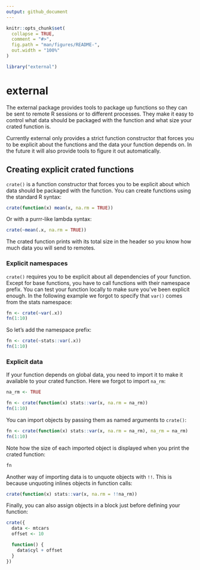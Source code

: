 ```yaml
---
output: github_document
---
```


<!-- README.md is generated from README.Rmd. Please edit that file -->

```r
knitr::opts_chunk$set(
  collapse = TRUE,
  comment = "#>",
  fig.path = "man/figures/README-",
  out.width = "100%"
)

library("external")
```

# external

The external package provides tools to package up functions so they can be sent to remote R sessions or to different processes. They make it easy to control what data should be packaged with the function and what size your crated function is.

Currently external only provides a strict function constructor that forces you to be explicit about the functions and the data your function depends on. In the future it will also provide tools to figure it out automatically.


## Creating explicit crated functions

`crate()` is a function constructor that forces you to be explicit about which data should be packaged with the function. You can create functions using the standard R syntax:

```r
crate(function(x) mean(x, na.rm = TRUE))
```

Or with a purrr-like lambda syntax:

```r
crate(~mean(.x, na.rm = TRUE))
```

The crated function prints with its total size in the header so you know how much data you will send to remotes.


### Explicit namespaces

`crate()` requires you to be explicit about all dependencies of your function. Except for base functions, you have to call functions with their namespace prefix. You can test your function locally to make sure you've been explicit enough. In the following example we forgot to specify that `var()` comes from the stats namespace:

```r
fn <- crate(~var(.x))
fn(1:10)
```

So let's add the namespace prefix:

```r
fn <- crate(~stats::var(.x))
fn(1:10)
```


### Explicit data

If your function depends on global data, you need to import it to make it available to your crated function. Here we forgot to import `na_rm`:

```r
na_rm <- TRUE

fn <- crate(function(x) stats::var(x, na.rm = na_rm))
fn(1:10)
```

You can import objects by passing them as named arguments to `crate()`:

```r
fn <- crate(function(x) stats::var(x, na.rm = na_rm), na_rm = na_rm)
fn(1:10)
```

Note how the size of each imported object is displayed when you print the crated function:

```r
fn
```

Another way of importing data is to unquote objects with `!!`. This is because unquoting inlines objects in function calls:

```r
crate(function(x) stats::var(x, na.rm = !!na_rm))
```

Finally, you can also assign objects in a block just before defining your function:

```r
crate({
  data <- mtcars
  offset <- 10

  function() {
    data$cyl + offset
  }
})
```
